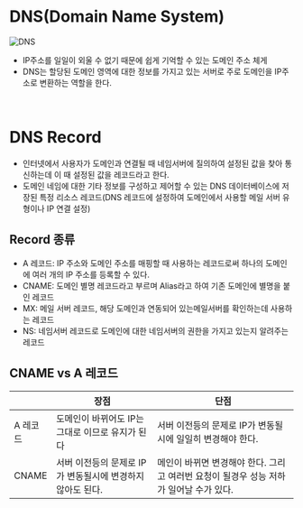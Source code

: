 # DNS(Domain Name System)
![DNS](/etc/dns.gif)
- IP주소를 일일이 외울 수 없기 때문에 쉽게 기억할 수 있는 도메인 주소 체게
- DNS는 할당된 도메인 영역에 대한 정보를 가지고 있는 서버로 주로 도메인을 IP주소로 변환하는 역할을 한다.
<br/>

# DNS Record
- 인터넷에서 사용자가 도메인과 연결될 때 네임서버에 질의하여 설정된 값을 찾아 통신하는데 이 때 설정된 값을 레코드라고 한다.
- 도메인 네임에 대한 기타 정보를 구성하고 제어할 수 있는 DNS 데이터베이스에 저장된 특정 리소스 레코드(DNS 레코드에 설정하여 도메인에서 사용할 메일 서버 유형이나 IP 연결 설정)

## Record 종류
- A 레코드: IP 주소와 도메인 주소를 매핑할 때 사용하는 레코드로써 하나의 도메인에 여러 개의 IP 주소를 등록할 수 있다.
- CNAME: 도메인 별명 레코드라고 부르며 Alias라고 하여 기존 도메인에 별명을 붙인 레코드
- MX: 메일 서버 레코드, 해당 도메인과 연동되어 있는메일서버를 확인하는데 사용하는 레코드
- NS: 네임서버 레코드로 도메인에 대한 네임서버의 권한을 가지고 있는지 알려주는 레코드

## CNAME vs A 레코드
||장점|단점|
|---|---|---|
|A 레코드|도메인이 바뀌어도 IP는 그대로 이므로 유지가 된다|서버 이전등의 문제로 IP가 변동될시에 일일히 변경해야 한다.|
|CNAME|서버 이전등의 문제로 IP가 변동될시에 변경하지 않아도 된다.|메인이 바뀌면 변경해야 한다. 그리고 여러번 요청이 될경우 성능 저하가 일어날 수가 있다.|